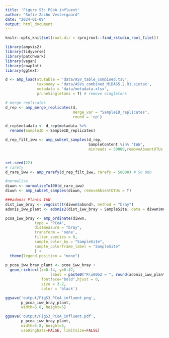 ```yaml
---
title: 'Figure S3: PCoA influent'
author: "Sofie Zacho Vestergaard"
date: "2024-01-09"
output: html_document
---
```

```r
knitr::opts_knit$set(root.dir = rprojroot::find_rstudio_root_file())
```

```r
library(ampvis2)
library(tidyverse)
library(patchwork)
library(vegan)
library(cowplot)
library(ggtext)

```



```r
d <- amp_load(otutable = 'data/ASV_table_combined.tsv',
              taxonomy = 'data/ASVs_combined_MiDAS5.2.R1.sintax',
              metadata = 'data/metadata.xlsx',
              pruneSingletons = T) # remove singletons

# merge replicates
d_rep <- amp_merge_replicates(d, 
                              merge_var = "SampleID_replicates", 
                              round = 'up')

d_rep$metadata <- d_rep$metadata %>%
  rename(SampleID = SampleID_replicates)

d_rep_filt_iww <- amp_subset_samples(d_rep,
                                     SampleContent %in% 'IWW',
                                     minreads = 50000,removeAbsentOTUs = F)


set.seed(22)
# rarefy
d_rare_iww <- amp_rarefy(d_rep_filt_iww, rarefy = 50000) # 50 000 

#normalise
diwwn <- normaliseTo100(d_rare_iww)
diwwn <- amp_subset_samples(diwwn, removeAbsentOTUs = T)

```


```r
###adonis Plants IWW
dist_iww_bray <- vegdist(t(diwwn$abund), method = "bray")
adonis_iww_plant <- adonis2(dist_iww_bray ~ SampleSite, data = diwwn$metadata)
```



```r
pcoa_iww_bray <- amp_ordinate(diwwn,
             type = 'PCoA',
             distmeasure = "bray",
             transform = 'none',
             filter_species = 0,
             sample_color_by = "SampleSite",
             sample_colorframe_label = "SampleSite"
             ) +
  theme(legend.position = "none") 
  
p_pcoa_iww_bray_plant <- pcoa_iww_bray +
  geom_richtext(x=0.14, y=0.42,
                    label = paste0("R\u00b2 = ", round(adonis_iww_plant$R2[[1]], 2), ", p-value = ", adonis_iww_plant$`Pr(>F)`[[1]]),
                fontface="bold",hjust = 0,
                size = 3.2,
                color = 'black') 

```


```r
ggsave('output/FigS3_PCoA_influent.png',
       p_pcoa_iww_bray_plant,
       width=5.8, height=5)

ggsave('output/FigS3_PCoA_influent.pdf',
       p_pcoa_iww_bray_plant,
       width=5.8, height=5,
       useDingbats=FALSE, limitsize=FALSE)


```


